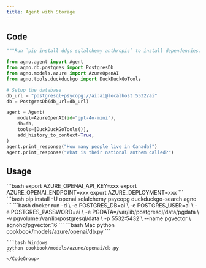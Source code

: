```yaml
---
title: Agent with Storage
---
```


## Code

```python cookbook/models/azure/openai/db.py
"""Run `pip install ddgs sqlalchemy anthropic` to install dependencies."""

from agno.agent import Agent
from agno.db.postgres import PostgresDb
from agno.models.azure import AzureOpenAI
from agno.tools.duckduckgo import DuckDuckGoTools

# Setup the database
db_url = "postgresql+psycopg://ai:ai@localhost:5532/ai"
db = PostgresDb(db_url=db_url)

agent = Agent(
    model=AzureOpenAI(id="gpt-4o-mini"),
    db=db,
    tools=[DuckDuckGoTools()],
    add_history_to_context=True,
)
agent.print_response("How many people live in Canada?")
agent.print_response("What is their national anthem called?")
```

## Usage

<Steps>
  <Snippet file="create-venv-step.mdx" />

  <Step title="Set your API key">
    ```bash
    export AZURE_OPENAI_API_KEY=xxx
    export AZURE_OPENAI_ENDPOINT=xxx
    export AZURE_DEPLOYMENT=xxx
    ```
  </Step>

  <Step title="Install libraries">
    ```bash
    pip install -U openai sqlalchemy psycopg duckduckgo-search agno
    ```
  </Step>

  <Step title="Run PgVector">
    ```bash
    docker run -d \
      -e POSTGRES_DB=ai \
      -e POSTGRES_USER=ai \
      -e POSTGRES_PASSWORD=ai \
      -e PGDATA=/var/lib/postgresql/data/pgdata \
      -v pgvolume:/var/lib/postgresql/data \
      -p 5532:5432 \
      --name pgvector \
      agnohq/pgvector:16
    ```
  </Step>

  <Step title="Run Agent">
    <CodeGroup>
    ```bash Mac
    python cookbook/models/azure/openai/db.py
    ```

    ```bash Windows
    python cookbook/models/azure/openai/db.py
    ```
    </CodeGroup>
  </Step>
</Steps>